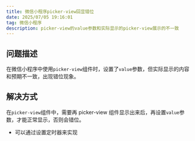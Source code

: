 ```yaml
---
title: 微信小程序picker-view回显错位
date: 2025/07/05 19:16:01
tag: 微信小程序
description: picker-view的value参数和实际显示的picker-view展示的不一致
---
```


## 问题描述

在微信小程序中使用`picker-view`组件时，设置了`value`参数，但实际显示的内容和预期不一致，出现错位现象。

## 解决方式

在`picker-view`组件中，需要再 picker-view 组件显示出来后，再设置`value`参数，才能正常显示，否则会错位。

- 可以通过设置定时器来实现
